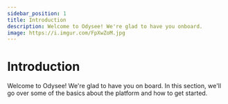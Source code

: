 ---
sidebar_position: 1
title: Introduction
description: Welcome to Odysee! We're glad to have you onboard.
image: https://i.imgur.com/FpXwZoM.jpg
---

# Introduction

Welcome to Odysee! We're glad to have you on board. In this section, we'll go over some of the basics about the platform and how to get started.